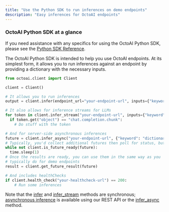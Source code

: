 ```yaml
---
title: "Use the Python SDK to run inferences on demo endpoints"
description: "Easy inferences for OctoAI endpoints"
---
```


### OctoAI Python SDK at a glance

If you need assistance with any specifics for using the OctoAI Python SDK, please see the [Python SDK Reference](/docs/sdk-module-reference-documentation).

The OctoAI Python SDK is intended to help you use OctoAI endpoints. At its simplest form, it allows you to run inferences against an endpoint by providing a dictionary with the necessary inputs.

```Python Python
from octoai.client import Client

client = Client()

# It allows you to run inferences
output = client.infer(endpoint_url="your-endpoint-url", inputs={"keyword": "dictionary"})

# It also allows for inference streams for LLMs
for token in client.infer_stream("your-endpoint-url", inputs={"keyword": "dictionary"}):
  if token.get("object") == "chat.completion.chunk":
    # Do stuff with the token

# And for server-side asynchronous inferences
future = client.infer_async("your-endpoint-url", {"keyword": "dictionary"})
# Typically, you'd collect additional futures then poll for status, but for the sake of example...
while not client.is_future_ready(future):
  time.sleep(1)
# Once the results are ready, you can use them in the same way as you
# typically do for demo endpoints
result = client.get_future_result(future)

# And includes healthChecks
if client.health_check("your-healthcheck-url") == 200:
	# Run some inferences

```

Note that the [infer](https://octoml.github.io/octoai-python-sdk/octoai.html#octoai.client.Client.infer) and [infer\_stream](https://octoml.github.io/octoai-python-sdk/octoai.html#octoai.client.Client.infer%5Fstream) methods are synchronous; [asynchronous inference](/reference/inference) is available using our REST API or the [infer\_async](https://octoml.github.io/octoai-python-sdk/octoai.html#octoai.client.Client.infer%5Fasync) method.